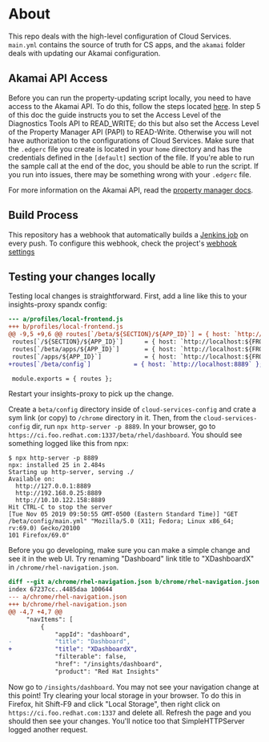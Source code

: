 # About

This repo deals with the high-level configuration of Cloud Services. `main.yml` contains the source of truth for CS apps, and the `akamai` folder deals with updating our Akamai configuration.

## Akamai API Access

Before you can run the property-updating script locally, you need to have access to the Akamai API.
To do this, follow the steps located [here](https://developer.akamai.com/api/getting-started). In step 5 of this doc the guide instructs you to set the Access Level of the Diagnostics Tools API to READ_WRITE; do this but also set the Access Level of the Property Manager API (PAPI) to READ-Write. Otherwise you will not have authorization to the configurations of Cloud Services. Make sure that the `.edgerc` file you create is located in your `home` directory and has the credentials defined in the `[default]` section of the file.
If you're able to run the sample call at the end of the doc, you should be able to run the script. If you run into issues, there may be something wrong with your `.edgerc` file.

For more information on the Akamai API, read the [property manager docs](https://developer.akamai.com/api/core_features/property_manager/v1.html).

## Build Process

This repository has a webhook that automatically builds a [Jenkins job](https://jenkins-jenkins.5a9f.insights-dev.openshiftapps.com/job/akamai-config-deployer/) on every push. To configure this webhook, check the project's [webhook settings](https://github.com/RedHatInsights/cloud-services-config/settings/hooks)

## Testing your changes locally

Testing local changes is straightforward. First, add a line like this to your insights-proxy spandx config:

```diff
--- a/profiles/local-frontend.js
+++ b/profiles/local-frontend.js
@@ -9,5 +9,6 @@ routes[`/beta/${SECTION}/${APP_ID}`] = { host: `http://localhost:${FRONTEND_PORT
 routes[`/${SECTION}/${APP_ID}`]      = { host: `http://localhost:${FRONTEND_PORT}` };
 routes[`/beta/apps/${APP_ID}`]       = { host: `http://localhost:${FRONTEND_PORT}` };
 routes[`/apps/${APP_ID}`]            = { host: `http://localhost:${FRONTEND_PORT}` };
+routes[`/beta/config`]            = { host: `http://localhost:8889` };

 module.exports = { routes };
```

Restart your insights-proxy to pick up the change.

Create a `beta/config` directory inside of `cloud-services-config` and crate a sym link (or copy) to `/chrome` directory in it. Then, from the `cloud-services-config` dir, run `npx http-server -p 8889`. In your browser, go to `https://ci.foo.redhat.com:1337/beta/rhel/dashboard`. You should see something logged like this from npx:

```text
$ npx http-server -p 8889
npx: installed 25 in 2.484s
Starting up http-server, serving ./
Available on:
  http://127.0.0.1:8889
  http://192.168.0.25:8889
  http://10.10.122.158:8889
Hit CTRL-C to stop the server
[Tue Nov 05 2019 09:50:55 GMT-0500 (Eastern Standard Time)] "GET /beta/config/main.yml" "Mozilla/5.0 (X11; Fedora; Linux x86_64; rv:69.0) Gecko/20100
101 Firefox/69.0"
```

Before you go developing, make sure you can make a simple change and see it in the web UI. Try renaming "Dashboard" link title to "XDashboardX" in `/chrome/rhel-navigation.json`.

```diff
diff --git a/chrome/rhel-navigation.json b/chrome/rhel-navigation.json
index 67237cc..4485daa 100644
--- a/chrome/rhel-navigation.json
+++ b/chrome/rhel-navigation.json
@@ -4,7 +4,7 @@
     "navItems": [
         {
             "appId": "dashboard",
-            "title": "Dashboard",
+            "title": "XDashboardX",
             "filterable": false,
             "href": "/insights/dashboard",
             "product": "Red Hat Insights"

```

Now go to `/insights/dashboard`. You may not see your navigation change at this point! Try clearing your local storage in your browser. To do this in Firefox, hit Shift-F9 and click "Local Storage", then right click on `https://ci.foo.redhat.com:1337` and delete all. Refresh the page and you should then see your changes. You'll notice too that SimpleHTTPServer logged another request.

